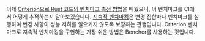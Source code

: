 이제 [Criterion으로 Rust 코드의 벤치마크 측정 방법][learn criterion]을 배웠으니,
이 벤치마크를 CI에서 어떻게 추적하는지 알아보겠습니다.
[지속적 벤치마킹][continuous benchmarking]은 변경 집합마다 벤치마크를 실행하여 변경 사항이 성능 저하를 일으키지 않도록 보장하는 관행입니다.
Criterion 벤치마크로 지속적 벤치마킹을 구현하는 가장 쉬운 방법은 Bencher를 사용하는 것입니다.

[learn criterion]: /ko/learn/benchmarking/rust/criterion
[continuous benchmarking]: /ko/docs/explanation/continuous-benchmarking/